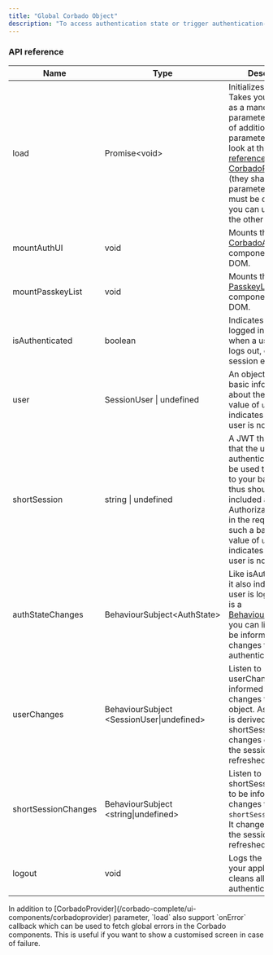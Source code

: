 ```yaml
---
title: "Global Corbado Object"
description: "To access authentication state or trigger authentication-related methods (e.g. a logout), you will always make use of the Corbado object."
---
```


### API reference

| Name                | Type                                       | Description                                                                                                                                                                                                                                                                                                                                      |
| ------------------- | ------------------------------------------ | ------------------------------------------------------------------------------------------------------------------------------------------------------------------------------------------------------------------------------------------------------------------------------------------------------------------------------------------------ |
| load                | Promise\<void>                             | Initializes the SDK. Takes your `projectId` as a mandatory parameter. For a list of additional optional parameters take a look at the [API reference of CorbadoProvider](/corbado-complete/ui-components/corbadoprovider) (they share the same parameters). `Load` must be called before you can use any of the other methods. |
| mountAuthUI         | void                                       | Mounts the [CorbadoAuth](/corbado-complete/ui-components/corbadoauth) component to your DOM.                                                                                                                                                                                                                                                 |
| mountPasskeyList    | void                                       | Mounts the [PasskeyList](/corbado-complete/ui-components/corbadoauth) component to your DOM.                                                                                                                                                                                                                                                 |
| isAuthenticated     | boolean                                    | Indicates if the user is logged in. Changes when a user logs in, logs out, or when her session expires.                                                                                                                                                                                                                                          |
| user                | SessionUser \| undefined                   | An object that holds basic information about the user. A value of `undefined` indicates that the user is not logged in.                                                                                                                                                                                                                          |
| shortSession        | string \| undefined                        | A JWT that proves that the user is authenticated. It can be used to make calls to your backend and thus should be included as an Authorization Header in the requests to such a backend. A value of `undefined` indicates that the user is not logged in.                                                                                        |
| authStateChanges    | BehaviourSubject\<AuthState>               | Like isAuthenticated, it also indicates if the user is logged in. As it is a [BehaviourSubject](https://www.learnrxjs.io/learn-rxjs/subjects/behaviorsubject), you can listen to it to be informed about changes to the user's authentication state.                                                                                             |
| userChanges         | BehaviourSubject \<SessionUser\|undefined> | Listen to userChanges to be informed about changes to the `user` object. As this object is derived from the shortSession, it changes every time the session is refreshed by the SDK.                                                                                                                                                             |
| shortSessionChanges | BehaviourSubject \<string\|undefined>      | Listen to shortSessionChanges to be informed about changes to the `shortSession` object. It changes every time the session is refreshed by the SDK.                                                                                                                                                                                              |
| logout              | void                                       | Logs the user out of your application and cleans all local authentication state.                                                                                                                                                                                                                                                                 |

<Note>
    In addition to [CorbadoProvider](/corbado-complete/ui-components/corbadoprovider)
    parameter, `load` also support `onError` callback which can be used to fetch
    global errors in the Corbado components. This is useful if you want to show a
    customised screen in case of failure.
</Note>
